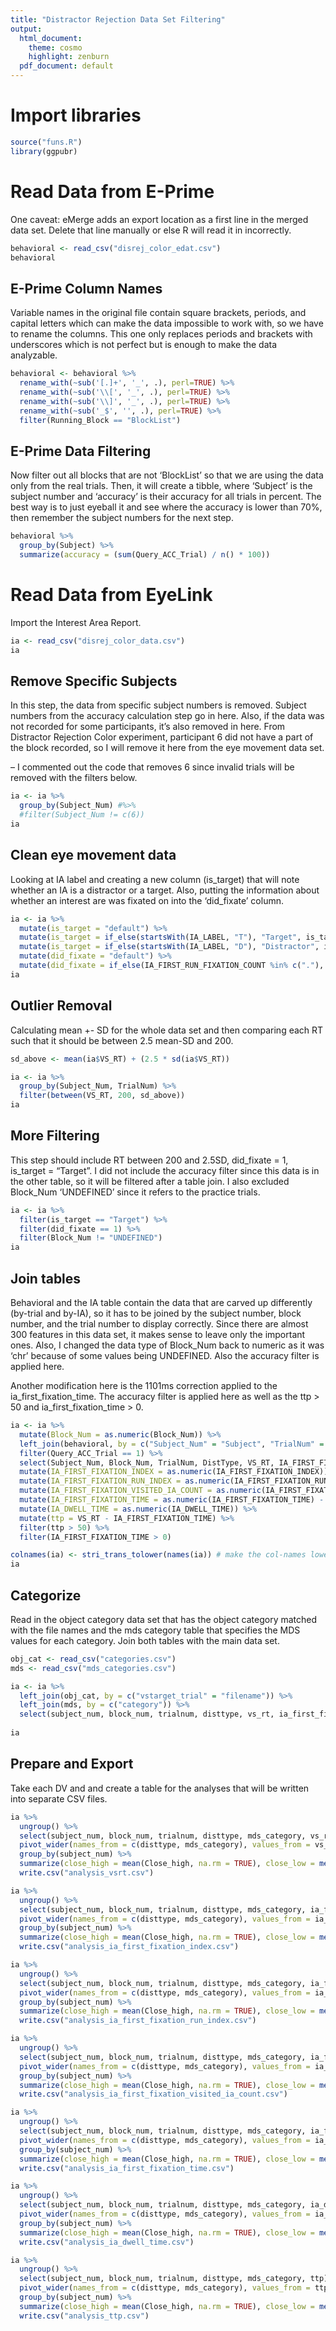 ```yaml
---
title: "Distractor Rejection Data Set Filtering"
output:
  html_document:
    theme: cosmo
    highlight: zenburn
  pdf_document: default
---
```


# Import libraries

```r
source("funs.R")
library(ggpubr)
```

# Read Data from E-Prime

One caveat: eMerge adds an export location as a first line in the merged data set. 
Delete that line manually or else R will read it in incorrectly.

```r
behavioral <- read_csv("disrej_color_edat.csv")
behavioral
```

## E-Prime Column Names

Variable names in the original file contain square brackets, periods, and capital 
letters which can make the data impossible to work with, so we have to rename the
columns. This one only replaces periods and brackets with underscores which is not
perfect but is enough to make the data analyzable.

```r
behavioral <- behavioral %>%
  rename_with(~sub('[.]+', '_', .), perl=TRUE) %>%
  rename_with(~sub('\\[', '_', .), perl=TRUE) %>%
  rename_with(~sub('\\]', '_', .), perl=TRUE) %>%
  rename_with(~sub('_$', '', .), perl=TRUE) %>%
  filter(Running_Block == "BlockList") 
```
## E-Prime Data Filtering

Now filter out all blocks that are not 'BlockList' so
that we are using the data only from the real trials. Then, it will create a
tibble, where 'Subject' is the subject number and 'accuracy' is their accuracy 
for all trials in percent. The best way is to just eyeball it and see where the 
accuracy is lower than 70%, then remember the subject numbers for the next step.


```r
behavioral %>%
  group_by(Subject) %>%
  summarize(accuracy = (sum(Query_ACC_Trial) / n() * 100))
```

# Read Data from EyeLink

Import the Interest Area Report.

```r
ia <- read_csv("disrej_color_data.csv")
ia
```

## Remove Specific Subjects

In this step, the data from specific subject numbers is removed. Subject numbers
from the accuracy calculation step go in here. Also, if the data was not recorded
for some participants, it's also removed in here. From Distractor Rejection Color
experiment, participant 6 did not have a part of the block recorded, so I will
remove it here from the eye movement data set.

-- I commented out the code that removes 6 since invalid trials will be removed
with the filters below.

```r
ia <- ia %>%
  group_by(Subject_Num) #%>%
  #filter(Subject_Num != c(6))
ia
```

## Clean eye movement data

Looking at IA label and creating a new column (is_target) that will note whether
an IA is a distractor or a target. Also, putting the information about whether
an interest are was fixated on into the 'did_fixate' column.

```r
ia <- ia %>%
  mutate(is_target = "default") %>%
  mutate(is_target = if_else(startsWith(IA_LABEL, "T"), "Target", is_target)) %>%
  mutate(is_target = if_else(startsWith(IA_LABEL, "D"), "Distractor", is_target)) %>%
  mutate(did_fixate = "default") %>%
  mutate(did_fixate = if_else(IA_FIRST_RUN_FIXATION_COUNT %in% c("."), 0, 1))
ia
```

## Outlier Removal

Calculating mean +- SD for the whole data set and then comparing each RT such that
it should be between 2.5 mean-SD and 200.

```r
sd_above <- mean(ia$VS_RT) + (2.5 * sd(ia$VS_RT))

ia <- ia %>%
  group_by(Subject_Num, TrialNum) %>%
  filter(between(VS_RT, 200, sd_above))
ia
```

## More Filtering

This step should include RT between 200 and 2.5SD, did_fixate = 1, is_target = "Target".
I did not include the accuracy filter since this data is in the other table, so it 
will be filtered after a table join. I also excluded Block_Num 'UNDEFINED' since
it refers to the practice trials.

```r
ia <- ia %>%
  filter(is_target == "Target") %>%
  filter(did_fixate == 1) %>%
  filter(Block_Num != "UNDEFINED")
ia
```

## Join tables

Behavioral and the IA table contain the data that are carved up differently (by-trial and by-IA),
so it has to be joined by the subject number, block number, and the trial number to display correctly.
Since there are almost 300 features in this data set, it makes sense to leave only
the important ones. Also, I changed the data type of Block_Num back to numeric as
it was 'chr' because of some values being UNDEFINED. Also the accuracy filter is 
applied here.

Another modification here is the 1101ms correction applied to the ia_first_fixation_time.
The accuracy filter is applied here as well as the ttp > 50 and ia_first_fixation_time > 0.


```r
ia <- ia %>%
  mutate(Block_Num = as.numeric(Block_Num)) %>%
  left_join(behavioral, by = c("Subject_Num" = "Subject", "TrialNum" = "TrialNum_Trial", "Block_Num" = "BlockNum_Block")) %>%
  filter(Query_ACC_Trial == 1) %>%
  select(Subject_Num, Block_Num, TrialNum, DistType, VS_RT, IA_FIRST_FIXATION_INDEX,IA_FIRST_FIXATION_RUN_INDEX, IA_FIRST_FIXATION_VISITED_IA_COUNT, IA_FIRST_FIXATION_TIME, IA_DWELL_TIME, VSTarget_Trial, INTEREST_AREA_FIXATION_SEQUENCE) %>%
  mutate(IA_FIRST_FIXATION_INDEX = as.numeric(IA_FIRST_FIXATION_INDEX)) %>%
  mutate(IA_FIRST_FIXATION_RUN_INDEX = as.numeric(IA_FIRST_FIXATION_RUN_INDEX)) %>%
  mutate(IA_FIRST_FIXATION_VISITED_IA_COUNT = as.numeric(IA_FIRST_FIXATION_VISITED_IA_COUNT)) %>%
  mutate(IA_FIRST_FIXATION_TIME = as.numeric(IA_FIRST_FIXATION_TIME) - 1101) %>%
  mutate(IA_DWELL_TIME = as.numeric(IA_DWELL_TIME)) %>%
  mutate(ttp = VS_RT - IA_FIRST_FIXATION_TIME) %>%
  filter(ttp > 50) %>%
  filter(IA_FIRST_FIXATION_TIME > 0)

colnames(ia) <- stri_trans_tolower(names(ia)) # make the col-names lowercase
ia
```

## Categorize

Read in the object category data set that has the object category matched with
the file names and the mds category table that specifies the MDS values for each 
category. Join both tables with the main data set.

```r
obj_cat <- read_csv("categories.csv")
mds <- read_csv("mds_categories.csv")

ia <- ia %>%
  left_join(obj_cat, by = c("vstarget_trial" = "filename")) %>%
  left_join(mds, by = c("category")) %>%
  select(subject_num, block_num, trialnum, disttype, vs_rt, ia_first_fixation_index, ia_first_fixation_run_index, ia_first_fixation_visited_ia_count, ia_first_fixation_time, ia_dwell_time, ttp, category, mds_category, interest_area_fixation_sequence)
  
ia
```

## Prepare and Export

Take each DV and and create a table for the analyses that will be written into 
separate CSV files.

```r

ia %>%
  ungroup() %>%
  select(subject_num, block_num, trialnum, disttype, mds_category, vs_rt) %>%
  pivot_wider(names_from = c(disttype, mds_category), values_from = vs_rt) %>%
  group_by(subject_num) %>%
  summarize(close_high = mean(Close_high, na.rm = TRUE), close_low = mean(Close_low, na.rm = TRUE), far_low = mean(Far_low, na.rm = TRUE), far_high = mean(Far_high, na.rm = TRUE)) %>%
  write.csv("analysis_vsrt.csv")

ia %>%
  ungroup() %>%
  select(subject_num, block_num, trialnum, disttype, mds_category, ia_first_fixation_index) %>%
  pivot_wider(names_from = c(disttype, mds_category), values_from = ia_first_fixation_index) %>%
  group_by(subject_num) %>%
  summarize(close_high = mean(Close_high, na.rm = TRUE), close_low = mean(Close_low, na.rm = TRUE), far_low = mean(Far_low, na.rm = TRUE), far_high = mean(Far_high, na.rm = TRUE)) %>%
  write.csv("analysis_ia_first_fixation_index.csv")

ia %>%
  ungroup() %>%
  select(subject_num, block_num, trialnum, disttype, mds_category, ia_first_fixation_run_index) %>%
  pivot_wider(names_from = c(disttype, mds_category), values_from = ia_first_fixation_run_index) %>%
  group_by(subject_num) %>%
  summarize(close_high = mean(Close_high, na.rm = TRUE), close_low = mean(Close_low, na.rm = TRUE), far_low = mean(Far_low, na.rm = TRUE), far_high = mean(Far_high, na.rm = TRUE)) %>%
  write.csv("analysis_ia_first_fixation_run_index.csv")

ia %>%
  ungroup() %>%
  select(subject_num, block_num, trialnum, disttype, mds_category, ia_first_fixation_visited_ia_count) %>%
  pivot_wider(names_from = c(disttype, mds_category), values_from = ia_first_fixation_visited_ia_count) %>%
  group_by(subject_num) %>%
  summarize(close_high = mean(Close_high, na.rm = TRUE), close_low = mean(Close_low, na.rm = TRUE), far_low = mean(Far_low, na.rm = TRUE), far_high = mean(Far_high, na.rm = TRUE)) %>%
  write.csv("analysis_ia_first_fixation_visited_ia_count.csv")

ia %>%
  ungroup() %>%
  select(subject_num, block_num, trialnum, disttype, mds_category, ia_first_fixation_time) %>%
  pivot_wider(names_from = c(disttype, mds_category), values_from = ia_first_fixation_time) %>%
  group_by(subject_num) %>%
  summarize(close_high = mean(Close_high, na.rm = TRUE), close_low = mean(Close_low, na.rm = TRUE), far_low = mean(Far_low, na.rm = TRUE), far_high = mean(Far_high, na.rm = TRUE)) %>%
  write.csv("analysis_ia_first_fixation_time.csv")

ia %>%
  ungroup() %>%
  select(subject_num, block_num, trialnum, disttype, mds_category, ia_dwell_time) %>%
  pivot_wider(names_from = c(disttype, mds_category), values_from = ia_dwell_time) %>%
  group_by(subject_num) %>%
  summarize(close_high = mean(Close_high, na.rm = TRUE), close_low = mean(Close_low, na.rm = TRUE), far_low = mean(Far_low, na.rm = TRUE), far_high = mean(Far_high, na.rm = TRUE)) %>%
  write.csv("analysis_ia_dwell_time.csv")

ia %>%
  ungroup() %>%
  select(subject_num, block_num, trialnum, disttype, mds_category, ttp) %>%
  pivot_wider(names_from = c(disttype, mds_category), values_from = ttp) %>%
  group_by(subject_num) %>%
  summarize(close_high = mean(Close_high, na.rm = TRUE), close_low = mean(Close_low, na.rm = TRUE), far_low = mean(Far_low, na.rm = TRUE), far_high = mean(Far_high, na.rm = TRUE)) %>%
  write.csv("analysis_ttp.csv")
```